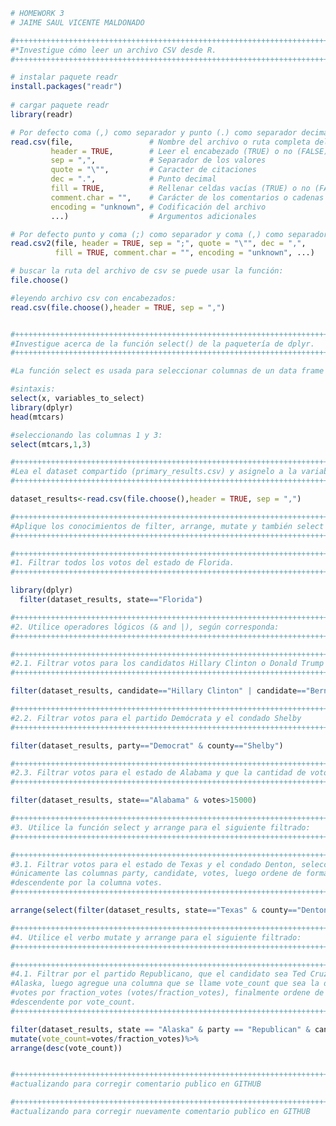 ```r
# HOMEWORK 3
# JAIME SAUL VICENTE MALDONADO

#++++++++++++++++++++++++++++++++++++++++++++++++++++++++++++++++++++++++++++++++++++++++++++++++++++++++++
#*Investigue cómo leer un archivo CSV desde R.
#++++++++++++++++++++++++++++++++++++++++++++++++++++++++++++++++++++++++++++++++++++++++++++++++++++++++++

# instalar paquete readr
install.packages("readr")
 
# cargar paquete readr
library(readr)

# Por defecto coma (,) como separador y punto (.) como separador decimal
read.csv(file,                 # Nombre del archivo o ruta completa del archivo
         header = TRUE,        # Leer el encabezado (TRUE) o no (FALSE)
         sep = ",",            # Separador de los valores
         quote = "\"",         # Caracter de citaciones
         dec = ".",            # Punto decimal
         fill = TRUE,          # Rellenar celdas vacías (TRUE) o no (FALSE)
         comment.char = "",    # Carácter de los comentarios o cadenas vacías
         encoding = "unknown", # Codificación del archivo
         ...)                  # Argumentos adicionales

# Por defecto punto y coma (;) como separador y coma (,) como separador decimal
read.csv2(file, header = TRUE, sep = ";", quote = "\"", dec = ",",
          fill = TRUE, comment.char = "", encoding = "unknown", ...)

# buscar la ruta del archivo de csv se puede usar la función:
file.choose()

#leyendo archivo csv con encabezados:
read.csv(file.choose(),header = TRUE, sep = ",")


#++++++++++++++++++++++++++++++++++++++++++++++++++++++++++++++++++++++++++++++++++++++++++++++++++++++++++
#Investigue acerca de la función select() de la paquetería de dplyr.
#++++++++++++++++++++++++++++++++++++++++++++++++++++++++++++++++++++++++++++++++++++++++++++++++++++++++++

#La función select es usada para seleccionar columnas de un data frame que se desee extraer. 

#sintaxis:
select(x, variables_to_select)
library(dplyr)
head(mtcars)

```

```r
#seleccionando las columnas 1 y 3:
select(mtcars,1,3)

```
```r
#++++++++++++++++++++++++++++++++++++++++++++++++++++++++++++++++++++++++++++++++++++++++++++++++++++++++++
#Lea el dataset compartido (primary_results.csv) y asignelo a la variable dataset_results.
#++++++++++++++++++++++++++++++++++++++++++++++++++++++++++++++++++++++++++++++++++++++++++++++++++++++++++

dataset_results<-read.csv(file.choose(),header = TRUE, sep = ",")
```
```r
#++++++++++++++++++++++++++++++++++++++++++++++++++++++++++++++++++++++++++++++++++++++++++++++++++++++++++
#Aplique los conocimientos de filter, arrange, mutate y también select para desarrollar los siguientes ejercicios:
#++++++++++++++++++++++++++++++++++++++++++++++++++++++++++++++++++++++++++++++++++++++++++++++++++++++++++

#++++++++++++++++++++++++++++++++++++++++++++++++++++++++++++++++++++++++++++++++++++++++++++++++++++++++++
#1. Filtrar todos los votos del estado de Florida.
#++++++++++++++++++++++++++++++++++++++++++++++++++++++++++++++++++++++++++++++++++++++++++++++++++++++++++

library(dplyr)
  filter(dataset_results, state=="Florida")

```

```r
#++++++++++++++++++++++++++++++++++++++++++++++++++++++++++++++++++++++++++++++++++++++++++++++++++++++++++
#2. Utilice operadores lógicos (& and |), según corresponda:
#++++++++++++++++++++++++++++++++++++++++++++++++++++++++++++++++++++++++++++++++++++++++++++++++++++++++++

#+++++++++++++++++++++++++++++++++++++++++++++++++++++++++++++++++++++++++++++++
#2.1. Filtrar votos para los candidatos Hillary Clinton o Donald Trump
#+++++++++++++++++++++++++++++++++++++++++++++++++++++++++++++++++++++++++++++++

filter(dataset_results, candidate=="Hillary Clinton" | candidate=="Bernie Sanders")

```
```r

#+++++++++++++++++++++++++++++++++++++++++++++++++++++++++++++++++++++++++++++++
#2.2. Filtrar votos para el partido Demócrata y el condado Shelby
#+++++++++++++++++++++++++++++++++++++++++++++++++++++++++++++++++++++++++++++++

filter(dataset_results, party=="Democrat" & county=="Shelby")

```
```r

#+++++++++++++++++++++++++++++++++++++++++++++++++++++++++++++++++++++++++++++++
#2.3. Filtrar votos para el estado de Alabama y que la cantidad de votos sea mayor a 15000.
#+++++++++++++++++++++++++++++++++++++++++++++++++++++++++++++++++++++++++++++++

filter(dataset_results, state=="Alabama" & votes>15000)
```
```r
#++++++++++++++++++++++++++++++++++++++++++++++++++++++++++++++++++++++++++++++++++++++++++++++++++++++++++
#3. Utilice la función select y arrange para el siguiente filtrado:
#++++++++++++++++++++++++++++++++++++++++++++++++++++++++++++++++++++++++++++++++++++++++++++++++++++++++++

#+++++++++++++++++++++++++++++++++++++++++++++++++++++++++++++++++++++++++++++++
#3.1. Filtrar votos para el estado de Texas y el condado Denton, seleccionando 
#únicamente las columnas party, candidate, votes, luego ordene de forma
#descendente por la columna votes.
#+++++++++++++++++++++++++++++++++++++++++++++++++++++++++++++++++++++++++++++++

arrange(select(filter(dataset_results, state=="Texas" & county=="Denton"),5,6,7),desc(votes))
```
```r
#++++++++++++++++++++++++++++++++++++++++++++++++++++++++++++++++++++++++++++++++++++++++++++++++++++++++++
#4. Utilice el verbo mutate y arrange para el siguiente filtrado:
#++++++++++++++++++++++++++++++++++++++++++++++++++++++++++++++++++++++++++++++++++++++++++++++++++++++++++

#+++++++++++++++++++++++++++++++++++++++++++++++++++++++++++++++++++++++++++++++
#4.1. Filtrar por el partido Republicano, que el candidato sea Ted Cruz en el estado de
#Alaska, luego agregue una columna que se llame vote_count que sea la división de
#votes por fraction_votes (votes/fraction_votes), finalmente ordene de forma
#descendente por vote_count.
#+++++++++++++++++++++++++++++++++++++++++++++++++++++++++++++++++++++++++++++++

filter(dataset_results, state == "Alaska" & party == "Republican" & candidate =="Ted Cruz")%>%
mutate(vote_count=votes/fraction_votes)%>%
arrange(desc(vote_count))



```
```r
#++++++++++++++++++++++++++++++++++++++++++++++++++++++++++++++++++++++++++++++++++++++++++++++++++++++++++
#actualizando para corregir comentario publico en GITHUB

#++++++++++++++++++++++++++++++++++++++++++++++++++++++++++++++++++++++++++++++++++++++++++++++++++++++++++
#actualizando para corregir nuevamente comentario publico en GITHUB

```

